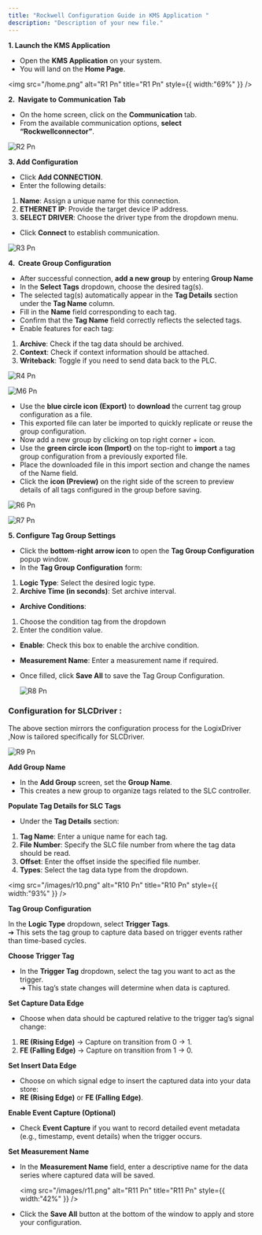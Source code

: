 ```yaml
---
title: "Rockwell Configuration Guide in KMS Application "
description: "Description of your new file."
---
```


**1. Launch the KMS Application** 

- Open the **KMS Application** on your system. 
- You will land on the **Home Page**. 

<img
  src="/home.png"
  alt="R1 Pn"
  title="R1 Pn"
  style={{ width:"69%" }}
/>

**2.  Navigate to Communication Tab** 

- On the home screen, click on the **Communication** tab. 
- From the available communication options, **select “Rockwellconnector”**. 

![R2 Pn](/images/r2.png)

**3. Add Configuration** 

- Click **Add CONNECTION**. 
- Enter the following details: 

1. **Name**: Assign a unique name for this connection. 
2. **ETHERNET IP**: Provide the target device IP address. 
3. **SELECT DRIVER**: Choose the driver type from the dropdown menu. 

- Click **Connect** to establish communication. 

![R3 Pn](/images/r3.png)

**4.  Create Group Configuration** 

- After successful connection, **add a new group** by entering **Group Name** 
- In the **Select Tags** dropdown, choose the desired tag(s). 
- The selected tag(s) automatically appear in the **Tag Details** section under the **Tag Name** column. 
- Fill in the **Name** field corresponding to each tag. 
- Confirm that the **Tag Name** field correctly reflects the selected tags. 
- Enable features for each tag: 

1. **Archive**: Check if the tag data should be archived. 
2. **Context**: Check if context information should be attached. 
3. **Writeback**: Toggle if you need to send data back to the PLC. 

![R4 Pn](/images/r4.png)

![M6 Pn](/images/m6.png)

- Use the **blue circle icon (Export)** to **download** the current tag group configuration as a file. 
- This exported file can later be imported to quickly replicate or reuse the group configuration. 
- Now add a new group by clicking on top right corner \+ icon. 
- Use the **green circle icon (Import)** on the top-right to **import** a tag group configuration from a previously exported file. 
- Place the downloaded file in this import section and change the names of the Name field. 
- Click the **icon (Preview)** on the right side of the screen to preview details of all tags configured in the group before saving. 

![R6 Pn](/images/r6.png)

![R7 Pn](/images/r7.png)

**5. Configure Tag Group Settings** 

- Click the **bottom**-**right arrow icon** to open the **Tag Group Configuration** popup window. 
- In the **Tag Group Configuration** form: 

1. **Logic Type**: Select the desired logic type. 
2. **Archive Time (in seconds)**: Set archive interval. 

- **Archive Conditions**: 

1. Choose the condition tag from the dropdown 
2. Enter the condition value. 

- **Enable**: Check this box to enable the archive condition. 
- **Measurement Name**: Enter a measurement name if required. 
- Once filled, click **Save All** to save the Tag Group Configuration.

  ![R8 Pn](/images/r8.png)

### **Configuration for SLCDriver :** 

The above section mirrors the configuration process for the LogixDriver ,Now is tailored specifically for SLCDriver. 

![R9 Pn](/images/r9.png)

**Add Group Name** 

- In the **Add Group** screen, set the **Group Name**. 
- This creates a new group to organize tags related to the SLC controller. 

**Populate Tag Details for SLC Tags**  

- Under the **Tag Details** section: 

1. **Tag Name**: Enter a unique name for each tag. 
2. **File Number**: Specify the SLC file number from where the tag data should be read. 
3. **Offset**: Enter the offset inside the specified file number. 
4. **Types**: Select the tag data type from the dropdown.  

<img
  src="/images/r10.png"
  alt="R10 Pn"
  title="R10 Pn"
  style={{ width:"93%" }}
/>

**Tag Group Configuration** 

In the **Logic Type** dropdown, select **Trigger Tags**. \
➔ This sets the tag group to capture data based on trigger events rather than time-based cycles. 

**Choose Trigger Tag** 

- In the **Trigger Tag** dropdown, select the tag you want to act as the trigger. \
  ➔ This tag’s state changes will determine when data is captured. 

**Set Capture Data Edge** 

- Choose when data should be captured relative to the trigger tag’s signal change: 

1. **RE (Rising Edge)** → Capture on transition from 0 → 1. 
2. **FE (Falling Edge)** → Capture on transition from 1 → 0. 

**Set Insert Data Edge** 

- Choose on which signal edge to insert the captured data into your data store: 
- **RE (Rising Edge)** or **FE (Falling Edge)**. 

**Enable Event Capture (Optional)** 

- Check **Event Capture** if you want to record detailed event metadata (e.g., timestamp, event details) when the trigger occurs. 

**Set Measurement Name** 

- In the **Measurement Name** field, enter a descriptive name for the data series where captured data will be saved. 

  <img
    src="/images/r11.png"
    alt="R11 Pn"
    title="R11 Pn"
    style={{ width:"42%" }}
  />
- Click the **Save All** button at the bottom of the window to apply and store your configuration.                           

                          